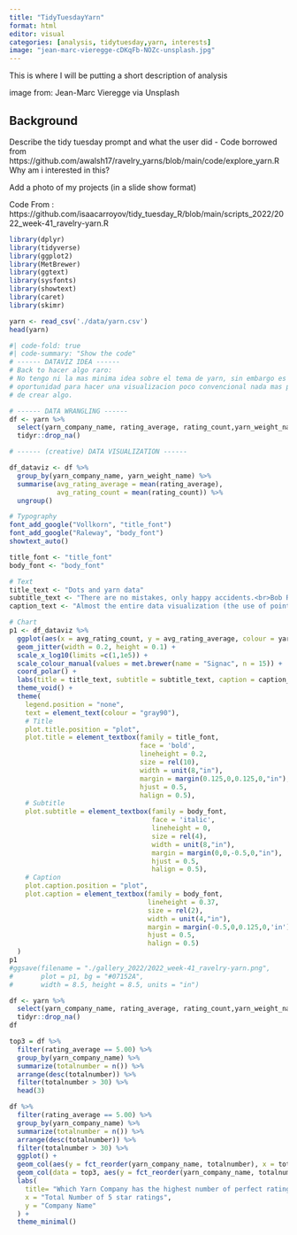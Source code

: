 ```yaml
---
title: "TidyTuesdayYarn"
format: html
editor: visual
categories: [analysis, tidytuesday,yarn, interests]
image: "jean-marc-vieregge-cDKqFb-NOZc-unsplash.jpg"
---
```


This is where I will be putting a short description of analysis 


image from: Jean-Marc Vieregge via Unsplash

## Background 
Describe the tidy tuesday prompt and what the user did 
- Code borrowed from https://github.com/awalsh17/ravelry_yarns/blob/main/code/explore_yarn.R
Why am i interested in this?

Add a photo of my projects (in a slide show format)

Code From : https://github.com/isaacarroyov/tidy_tuesday_R/blob/main/scripts_2022/2022_week-41_ravelry-yarn.R
```r
library(dplyr)
library(tidyverse)
library(ggplot2)
library(MetBrewer)
library(ggtext)
library(sysfonts)
library(showtext)
library(caret)
library(skimr)
```

```r
yarn <- read_csv('./data/yarn.csv')
head(yarn)
```
```r
#| code-fold: true
#| code-summary: "Show the code"
# ------ DATAVIZ IDEA ------
# Back to hacer algo raro:
# No tengo ni la mas minima idea sobre el tema de yarn, sin embargo es una perfecta 
# oportunidad para hacer una visualizacion poco convencional nada mas por el gusto
# de crear algo.

# ------ DATA WRANGLING ------
df <- yarn %>%
  select(yarn_company_name, rating_average, rating_count,yarn_weight_name) %>%
  tidyr::drop_na()

# ------ (creative) DATA VISUALIZATION ------

df_dataviz <- df %>%
  group_by(yarn_company_name, yarn_weight_name) %>%
  summarise(avg_rating_average = mean(rating_average),
            avg_rating_count = mean(rating_count)) %>%
  ungroup()

# Typography
font_add_google("Vollkorn", "title_font")
font_add_google("Raleway", "body_font")
showtext_auto()

title_font <- "title_font"
body_font <- "body_font"

# Text
title_text <- "Dots and yarn data"
subtitle_text <- "There are no mistakes, only happy accidents.<br>Bob Ross"
caption_text <- "Almost the entire data visualization (the use of points and the colour palette) is inspired by the painting **Notre-Dame-de-la-Garde by Paul Signac** due to the _Pointillist style_.<br>Designed by Isaac Arroyo (@unisaacarroyov on twitter).<br>#TidyTuesday Week 41: Ravelry Yarn via **{ravelRy}**"

# Chart
p1 <- df_dataviz %>%
  ggplot(aes(x = avg_rating_count, y = avg_rating_average, colour = yarn_weight_name)) +
  geom_jitter(width = 0.2, height = 0.1) +
  scale_x_log10(limits =c(1,1e5)) +
  scale_colour_manual(values = met.brewer(name = "Signac", n = 15)) +
  coord_polar() +
  labs(title = title_text, subtitle = subtitle_text, caption = caption_text) +
  theme_void() +
  theme(
    legend.position = "none",
    text = element_text(colour = "gray90"),
    # Title
    plot.title.position = "plot",
    plot.title = element_textbox(family = title_font,
                                 face = 'bold',
                                 lineheight = 0.2,
                                 size = rel(10),
                                 width = unit(8,"in"),
                                 margin = margin(0.125,0,0.125,0,"in"),
                                 hjust = 0.5,
                                 halign = 0.5),
    # Subtitle
    plot.subtitle = element_textbox(family = body_font,
                                    face = 'italic',
                                    lineheight = 0,
                                    size = rel(4),
                                    width = unit(8,"in"),
                                    margin = margin(0,0,-0.5,0,"in"),
                                    hjust = 0.5,
                                    halign = 0.5),
    # Caption
    plot.caption.position = "plot",
    plot.caption = element_textbox(family = body_font,
                                   lineheight = 0.37,
                                   size = rel(2),
                                   width = unit(4,"in"),
                                   margin = margin(-0.5,0,0.125,0,'in'),
                                   hjust = 0.5,
                                   halign = 0.5)
  )
p1
#ggsave(filename = "./gallery_2022/2022_week-41_ravelry-yarn.png",
#       plot = p1, bg = "#07152A",
#       width = 8.5, height = 8.5, units = "in")

```

```r
df <- yarn %>%
  select(yarn_company_name, rating_average, rating_count,yarn_weight_name) %>%
  tidyr::drop_na()
df
```
```r
top3 = df %>%
  filter(rating_average == 5.00) %>%
  group_by(yarn_company_name) %>%
  summarize(totalnumber = n()) %>%
  arrange(desc(totalnumber)) %>%
  filter(totalnumber > 30) %>%
  head(3)
```

```r
df %>%
  filter(rating_average == 5.00) %>%
  group_by(yarn_company_name) %>%
  summarize(totalnumber = n()) %>%
  arrange(desc(totalnumber)) %>%
  filter(totalnumber > 30) %>%
  ggplot() +
  geom_col(aes(y = fct_reorder(yarn_company_name, totalnumber), x = totalnumber), fill = "grey") +
  geom_col(data = top3, aes(y = fct_reorder(yarn_company_name, totalnumber), x = totalnumber), fill = "darkred") +
  labs(
    title= "Which Yarn Company has the highest number of perfect ratings?",
    x = "Total Number of 5 star ratings",
    y = "Company Name"
  ) +
  theme_minimal()
```

